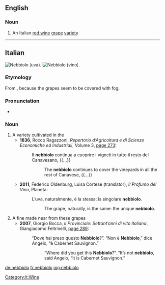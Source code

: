 ==English==

===Noun===
{{en-noun|?}}

# An Italian [[red wine]] [[grape]] [[variety]]

----

==Italian==
{{was fwotd|2013|November|10|lang=it}}
[[File:Close up of Nebbiolo cluster in Italy.jpg|thumb|'''Nebbiolo''' (uva).]]
[[File:Cascin Adelaide Barolo & decanter.jpg|thumb|'''Nebbiolo''' (vino).]]

===Etymology===
From {{suffix|nebbia|t1=fog|olo|lang=it}}, because the grapes seem to be covered with fog.

===Pronunciation===
* {{IPA|/nebˈbjɔlo/|lang=it}}

===Noun===
{{it-noun|m}}

# A {{l|en|grape}} variety cultivated in the {{l|en|Langhe}}
#* '''1836''', Rocco Ragazzoni, ''Repertorio d’Agricoltura e di Scienze Economiche ed Industriali'', Volume 3, [http://books.google.com/books?id=tsisyAZUcOkC&pg=PA273&dq=%22nebbiolo%22#v=onepage page 273]:
#*: Il '''nebbiolo''' continua a cuoprire i vigneti in tutto il resto del Canavesano, {{...}}
#*:: The '''nebbiolo''' continues to cover the vineyards in all the rest of Canavese, {{...}}
#* '''2011''', Federico Oldenburg, Luisa Cortese (translator), ''Il Profumo del Vino'', Planeta:
#*: L’uva, naturalmente, è la stessa: la singolare '''nebbiolo'''.
#*:: The grape, naturally, is the same: the unique '''nebbiolo'''.
# A fine {{l|en|red wine}} made near {{l|en|Alba}} from these grapes
#* '''2007''', Giorgio Bocca, ''Il Provinciale: Settant’anni di vita italiana'', Giangiacomo Feltrinelli, [http://books.google.com/books?id=O-EnoS8mm1IC&pg=PA289&dq=%22nebbiolo%22#v=onepage page 289]:
#*: “Dove hai preso questo '''Nebbiolo'''?”. “Non è '''Nebbiolo''',” dice Angelo, “è Cabernet Sauvignon.”
#*:: “Where did you get this '''Nebbiolo'''?”. “It’s not '''nebbiolo''', said Angelo, “it is Cabernet Sauvignon.”

[[Category:it:Wine]]

[[de:nebbiolo]]
[[fr:nebbiolo]]
[[mg:nebbiolo]]